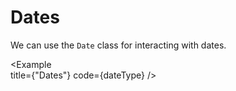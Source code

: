 
# Dates

We can use the `Date` class for interacting with dates.

<Example   
  title={"Dates"}
  code={dateType}
/>
